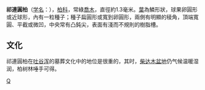 {{Speciesbox 
| taxon = Sabina przewalskii
| authority = Kom.
}}
'''祁連圓柏'''（[[学名|学名]]：''{{lang|la|Sabina przewalskii}}''），[[柏科|柏科]]，常綠[[喬木|喬木]]，直徑約1.3毫米。[[葉|葉]]為鱗形狀，球果卵圓形或近球形，內有一粒種子；種子扁圓形或寬到卵圓形，兩側有明顯的稜角，頂端寬圓、平截或微凹，中央常有凸鈍尖，表面有淺而不規則的樹脂槽。

== 文化 ==
祁連圓柏在[[吐谷浑|吐谷浑]]的墓葬文化中的地位是很重的，其时，[[柴达木盆地|柴达木盆地]]仍气候温暖湿润，柏树林唾手可得。

{{Taxonbar}}

[[Category:圆柏属|Q]]